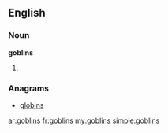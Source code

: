 ==English==

===Noun===
'''goblins'''

# {{plural of|[[goblin]]}}

===Anagrams===
* [[globins#English|globins]]

[[ar:goblins]]
[[fr:goblins]]
[[my:goblins]]
[[simple:goblins]]